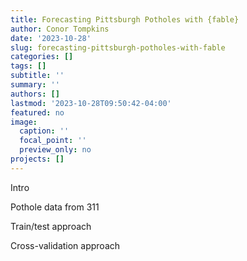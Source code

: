 ```yaml
---
title: Forecasting Pittsburgh Potholes with {fable}
author: Conor Tompkins
date: '2023-10-28'
slug: forecasting-pittsburgh-potholes-with-fable
categories: []
tags: []
subtitle: ''
summary: ''
authors: []
lastmod: '2023-10-28T09:50:42-04:00'
featured: no
image:
  caption: ''
  focal_point: ''
  preview_only: no
projects: []
---
```


Intro

Pothole data from 311

Train/test approach

Cross-validation approach
